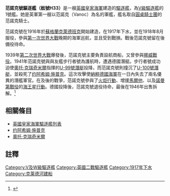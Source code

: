 {{noteTA
|G1=Military
|G2=Shipname
|G3=地名
}}
{{軍艦模板
|名稱=范諾克 [[File:Naval_Ensign_of_the_United_Kingdom.svg|30px]]<br />HMS Vanoc H33
|圖片= [[File:The_Royal_Navy_during_the_Second_World_War_A4596.jpg|280px]]
|照片說明=范諾克號。
|艦種= [[驅逐艦|驅逐艦]]
|艦級= [[V及W級驅逐艦|V級驅逐艦]]
|製造= [[克萊德班克|克萊德班克]]{{link-en|約翰·布朗造船公司|John Brown & Company}}
|動工= 1916年9月20日
|下水= 1917年6月14日
|服役= 1918年8月15日
|退役= 1945年
|結局= 1946年7月26日出售拆解
|除籍= 1946年
|標準= 設計：1,272噸至1,339噸
|滿載= 
|長度= 整體：300呎
|闊度= 水線：26呎9吋
|吃水= 9呎
|極速= 34節
|裝備=4門[[4吋Mk_V速射炮|4吋Mk V速射炮]]<br />2門單裝[[QF_2磅速射艦炮|2磅砰砰炮]]<br>2座雙聯裝魚雷發射管
}}

'''范諾克號驅逐艦（舷號H33）'''是一艘[[英國皇家海軍|英國皇家海軍]]建造的[[驅逐艦|驅逐艦]]，為[[V及W級驅逐艦|V級驅逐艦]]的1號艦。她是英軍第一艘以范諾克（Vanoc）為名的軍艦，艦名取自[[圓桌騎士團|圓桌騎士團]]的范諾克騎士。

范諾克號在1916年於[[蘇格蘭|蘇格蘭]][[克萊德班克|克萊德班克]]{{link-en|約翰·布朗造船公司|John Brown & Company}}開始建造，在1917年下水，並在1918年8月服役，參與[[第一次世界大戰|第一次世界大戰]]晚期的海軍巡航，並且受到戰損。戰後范諾克號留在後備役待命。

1939年[[第二次世界大戰|第二次世界大戰]]爆發後，范諾克號主要負責設航商船，又曾參與[[挪威戰役|挪威戰役]]。1941年范諾克號與與友艦步行者號為{{link-en|HX-112船團|Convoy HX 112}}護航時，遭遇德國潛艇。步行者號成功迫使[[奧托·克瑞奇米爾|奧托·克瑞奇米爾]]指揮的[[U-99號潛艇|U-99號潛艇]]投降，而范諾克號則撞沉了[[U-100號潛艇|U-100號潛艇]]，並殺死了[[约阿希姆·施普克|约阿希姆·施普克]]。這次攻擊使[[納粹德國海軍|納粹德國海軍]]在一日內失去了兩名優異的潛艦軍官。在及後的戰爭，范諾克號參與了[[火炬行動|火炬行動]]、增援[[馬爾他|馬爾他]]、以及[[諾曼第戰役|諾曼第戰役]]的[[海王星行動|海王星行動]]。德國投降後，范諾克號退役待命，最後在1946年出售拆解。<ref>{{Cite web |url=http://www.naval-history.net/xGM-Chrono-10DD-09VW-Walker.htm |title=Naval History Homepage |access-date=2013-06-20 |archive-date=2017-01-09 |archive-url=https://web.archive.org/web/20170109043854/http://www.naval-history.net/xGM-Chrono-10DD-09VW-Walker.htm |dead-url=no }}</ref>

== 相關條目 ==
* [[英國皇家海軍驅逐艦列表|英國皇家海軍驅逐艦列表]]
* [[约阿希姆·施普克|约阿希姆·施普克]]
* [[奧托·克瑞奇米爾|奧托·克瑞奇米爾]]

== 註釋 ==
{{reflist}}

{{海军主题}}
{{V及W級驅逐艦}}

[[Category:V及W級驅逐艦|Category:V及W級驅逐艦]]
[[Category:英國二戰驅逐艦|Category:英國二戰驅逐艦]]
[[Category:1917年下水|Category:1917年下水]]
[[Category:克莱德河建船|Category:克莱德河建船]]